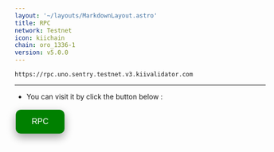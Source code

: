 ```yaml
---
layout: '~/layouts/MarkdownLayout.astro'
title: RPC
network: Testnet
icon: kiichain
chain: oro_1336-1
version: v5.0.0
---
```

```
https://rpc.uno.sentry.testnet.v3.kiivalidator.com
```
--------------

- You can visit it by click the button below :
<a href="https://rpc.uno.sentry.testnet.v3.kiivalidator.com" target="_blank">
  <button style="background-color: green; border: none; color: white; padding: 15px 32px; text-align: center; text-decoration: none; display: inline-block; font-size: 16px; margin: 4px 2px; cursor: pointer; border-radius: 10px; box-shadow: 0 8px 16px 0 rgba(0,0,0,0.2), 0 6px 20px 0 rgba(0,0,0,0.19);" onmouseover="this.style.boxShadow='0 0 0 4px rgba(0,255,0,0.5)'" onmouseout="this.style.boxShadow='0 8px 16px 0 rgba(0,0,0,0.2), 0 6px 20px 0 rgba(0,0,0,0.19)'">RPC</button>
</a>
